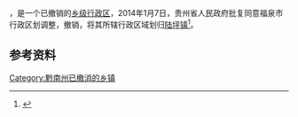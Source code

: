 '''{{PAGENAMEBASE}}'''，是{{PRC admin/fullname|52/27/02}}一个已撤销的[[乡级行政区|乡级行政区]]，2014年1月7日，贵州省人民政府批复同意福泉市行政区划调整，撤销{{PAGENAMEBASE}}，将其所辖行政区域划归[[陆坪镇|陆坪镇]]<ref>{{Cite web |url=http://www.gzgov.gov.cn/xxgk/jbxxgk/fgwj/zfwj/qfh/201507/t20150703_298181.html |title=省人民政府关于同意福泉市行政区划调整的批复（黔府函〔2014〕12号） |access-date=2017-09-01 |archive-date=2017-08-31 |archive-url=https://web.archive.org/web/20170831002201/http://www.gzgov.gov.cn/xxgk/jbxxgk/fgwj/zfwj/qfh/201507/t20150703_298181.html |dead-url=no }}</ref>。

== 参考资料 ==

{{reflist}}

{{行政区划小作品}}

[[Category:黔南州已撤消的乡镇|Category:黔南州已撤消的乡镇]]